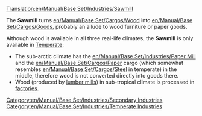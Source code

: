 [[Translation:en/Manual/Base Set/Industries/Sawmill]]

{{en/Manual/Base Set/Industries/Industries|image=en/Manual/Base Set/Industries/Sawmill.png
|name=Sawmill
|climates=[[en/Manual/Climates#temperate|Temperate]]
|accepts=[[en/Manual/Base Set/Cargos/Wood]]
|produces=[[en/Manual/Base Set/Cargos/Goods]]
|notes=Not present in other [[en/Manual/Climates]], but somewhat similar to the [[en/Manual/Base Set/Industries/Paper Mill]]
}}

The '''Sawmill''' turns [[en/Manual/Base Set/Cargos/Wood]] into [[en/Manual/Base Set/Cargos/Goods]], probably an allude to wood furniture or paper goods.

Although wood is available in all three real-life climates, the '''Sawmill''' is only available in [[en/Manual/Climates#temperate|Temperate]]:
* The sub-arctic climate has the [[en/Manual/Base Set/Industries/Paper Mill]] and the [[en/Manual/Base Set/Cargos/Paper]] cargo (which somewhat resembles [[en/Manual/Base Set/Cargos/Steel]] in temperate) in the middle, therefore wood is not converted directly into goods there.
* Wood (produced by [[en/Manual/Base Set/Industries/Lumber Mill|lumber mills]]) in sub-tropical climate is processed in [[en/Manual/Base Set/Industries/Factory|factories]].


{{en/Manual/Base Set/Industries/Navbox Industries}}

[[Category:en/Manual/Base Set/Industries/Secondary Industries]]
[[Category:en/Manual/Base Set/Industries/Temperate Industries]]